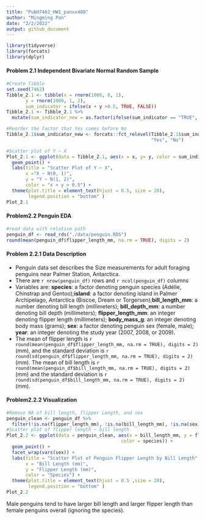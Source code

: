 ```yaml
---
title: "PubH7462_HW1_panxx408"
author: "Mingming Pan"
date: "2/2/2022"
output: github_document
---
```


```r
library(tidyverse)
library(forcats)
library(dplyr)

```


#### Problem 2.1 Independent Bivariate Normal Random Sample
```r
#Create Tibble
set.seed(7462)
Tibble_2.1 <- tibble(x = rnorm(1000, 0, 1),
       y = rnorm(1000, 1, 2),
       sum_indicator = ifelse(x + y >0.5, TRUE, FALSE))
Tibble_2.1 <- Tibble_2.1 %>%
  mutate(sum_indicator_new = as.factor(ifelse(sum_indicator == "TRUE", "Yes", "No"))) 

#Reorder the factor that Yes comes before No
Tibble_2.1$sum_indicator_new <- forcats::fct_relevel(Tibble_2.1$sum_indicator_new,
                                                     "Yes", "No")
```

```r
#Scatter plot of Y ~ X
Plot_2.1 <- ggplot(data = Tibble_2.1, aes(x = x, y= y, color = sum_indicator_new)) +
  geom_point() +
  labs(title = "Scatter Plot of Y ~ X", 
       x ="X ~ N(0, 1)", 
       y = "Y ~ N(1, 2)",
       color = "x + y > 0.5") +
  theme(plot.title = element_text(hjust = 0.5, size = 20), 
        legend.position = "bottom" )
Plot_2.1
```
#### Problem2.2 Penguin EDA
```r
#read data with relative path
penguin_df <- read_rds("./data/penguin.RDS")
round(mean(penguin_df$flipper_length_mm, na.rm = TRUE), digits = 2)
```

#### Problem 2.2.1 Data Description
+ Penguin data set describes the Size measurements for adult foraging penguins near Palmer Station, Antarctica.
+ There are `r nrow(penguin_df)` rows and `r ncol(penguin_df)` columns
+ Variables are:  **species**: a factor denoting penguin species (Adélie, Chinstrap and Gentoo);**island**: a factor denoting island in Palmer Archipelago, Antarctica (Biscoe, Dream or Torgersen);**bill_length_mm**: a number denoting bill length (millimeters); **bill_depth_mm**: a number denoting bill depth (millimeters); **flipper_length_mm**: an integer denoting flipper length (millimeters); **body_mass_g**: an integer denoting body mass (grams); **sex**: a factor denoting penguin sex (female, male); **year**: an integer denoting the study year (2007, 2008, or 2009).
+ The mean of flipper length is `r round(mean(penguin_df$flipper_length_mm, na.rm = TRUE), digits = 2)`(mm), and the standard deviation is `r round(sd(penguin_df$flipper_length_mm, na.rm = TRUE), digits = 2)`(mm). The mean of bill length is `r round(mean(penguin_df$bill_length_mm, na.rm = TRUE), digits = 2)`(mm) and the standard deviation is `r round(sd(penguin_df$bill_length_mm, na.rm = TRUE), digits = 2)`(mm).

#### Problem2.2.2 Visualization
```r
#Remove NA of bill length, flipper Length, and sex
penguin_clean <- penguin_df %>%
  filter(!is.na(flipper_length_mm), !is.na(bill_length_mm), !is.na(sex))
#Scatter plot of flipper length ~ bill length 
Plot_2.2 <- ggplot(data = penguin_clean, aes(x = bill_length_mm, y = flipper_length_mm, 
                                          color = species)) +
  geom_point() +
  facet_wrap(vars(sex)) +
  labs(title = "Scatter Plot of Penguin Flipper Length by Bill Length", 
       x = "Bill Length (mm)", 
       y = "Flipper Length (mm)",
       color = "Species") +
  theme(plot.title = element_text(hjust = 0.5 ,size = 20), 
        legend.position = "bottom" )
Plot_2.2
```


Male penguins tend to have larger bill length and larger flipper length than female penguins overall (ignoring the species). 














